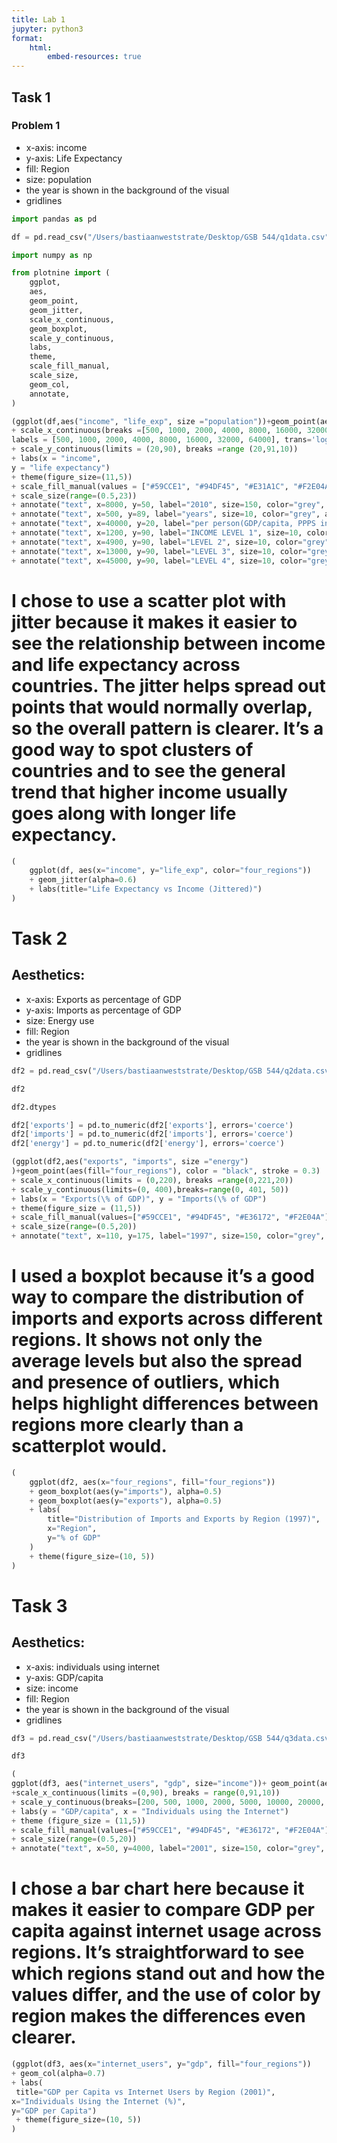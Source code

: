 ```yaml
---
title: Lab 1
jupyter: python3
format:
    html:
        embed-resources: true
---
```




## Task 1

### Problem 1

* x-axis: income
* y-axis: Life Expectancy
* fill: Region
* size: population
* the year is shown in the background of the visual
* gridlines

```python
import pandas as pd

df = pd.read_csv("/Users/bastiaanweststrate/Desktop/GSB 544/q1data.csv")
```

```python
import numpy as np

from plotnine import (
    ggplot,
    aes,
    geom_point,
    geom_jitter,
    scale_x_continuous,
    geom_boxplot,
    scale_y_continuous,
    labs,
    theme,
    scale_fill_manual,
    scale_size,
    geom_col,
    annotate,
)
```

```python
(ggplot(df,aes("income", "life_exp", size ="population"))+geom_point(aes(fill="four_regions"), color = "black", stroke = 0.3)
+ scale_x_continuous(breaks =[500, 1000, 2000, 4000, 8000, 16000, 32000, 64000], 
labels = [500, 1000, 2000, 4000, 8000, 16000, 32000, 64000], trans='log2') 
+ scale_y_continuous(limits = (20,90), breaks =range (20,91,10))
+ labs(x = "income",
y = "life expectancy")
+ theme(figure_size=(11,5))
+ scale_fill_manual(values = ["#59CCE1", "#94DF45", "#E31A1C", "#F2E04A"])
+ scale_size(range=(0.5,23))
+ annotate("text", x=8000, y=50, label="2010", size=150, color="grey", alpha=.30)
+ annotate("text", x=500, y=89, label="years", size=10, color="grey", alpha=.80, angle=90)
+ annotate("text", x=40000, y=20, label="per person(GDP/capita, PPPS inflation-adjusted)", size=10, color="grey", alpha=.80)
+ annotate("text", x=1200, y=90, label="INCOME LEVEL 1", size=10, color="grey", alpha=.80)
+ annotate("text", x=4900, y=90, label="LEVEL 2", size=10, color="grey", alpha=.80)
+ annotate("text", x=13000, y=90, label="LEVEL 3", size=10, color="grey", alpha=.80)
+ annotate("text", x=45000, y=90, label="LEVEL 4", size=10, color="grey", alpha=.80))

```

# I chose to use a scatter plot with jitter because it makes it easier to see the relationship between income and life expectancy across countries. The jitter helps spread out points that would normally overlap, so the overall pattern is clearer. It’s a good way to spot clusters of countries and to see the general trend that higher income usually goes along with longer life expectancy.

```python
(
    ggplot(df, aes(x="income", y="life_exp", color="four_regions"))
    + geom_jitter(alpha=0.6)
    + labs(title="Life Expectancy vs Income (Jittered)")
)
```

# Task 2

## Aesthetics:
* x-axis: Exports as percentage of GDP
* y-axis: Imports as percentage of GDP
* size: Energy use
* fill: Region
* the year is shown in the background of the visual
* gridlines

```python
df2 = pd.read_csv("/Users/bastiaanweststrate/Desktop/GSB 544/q2data.csv")
```

```python
df2
```

```python
df2.dtypes
```

```python
df2['exports'] = pd.to_numeric(df2['exports'], errors='coerce')
df2['imports'] = pd.to_numeric(df2['imports'], errors='coerce')
df2['energy'] = pd.to_numeric(df2['energy'], errors='coerce')
```

```python
(ggplot(df2,aes("exports", "imports", size ="energy")
)+geom_point(aes(fill="four_regions"), color = "black", stroke = 0.3)
+ scale_x_continuous(limits = (0,220), breaks =range(0,221,20))
+ scale_y_continuous(limits=(0, 400),breaks=range(0, 401, 50))
+ labs(x = "Exports(\% of GDP)", y = "Imports(\% of GDP")
+ theme(figure_size = (11,5))
+ scale_fill_manual(values=["#59CCE1", "#94DF45", "#E36172", "#F2E04A"])
+ scale_size(range=(0.5,20))
+ annotate("text", x=110, y=175, label="1997", size=150, color="grey", alpha=.30))
```

# I used a boxplot because it’s a good way to compare the distribution of imports and exports across different regions. It shows not only the average levels but also the spread and presence of outliers, which helps highlight differences between regions more clearly than a scatterplot would.

```python
(
    ggplot(df2, aes(x="four_regions", fill="four_regions"))
    + geom_boxplot(aes(y="imports"), alpha=0.5)
    + geom_boxplot(aes(y="exports"), alpha=0.5)
    + labs(
        title="Distribution of Imports and Exports by Region (1997)",
        x="Region",
        y="% of GDP"
    )
    + theme(figure_size=(10, 5))
)
```

# Task 3

## Aesthetics:
* x-axis: individuals using internet
* y-axis: GDP/capita
* size: income 
* fill: Region
* the year is shown in the background of the visual
* gridlines

```python
df3 = pd.read_csv("/Users/bastiaanweststrate/Desktop/GSB 544/q3data.csv")
```

```python
df3
```

```python
(
ggplot(df3, aes("internet_users", "gdp", size="income"))+ geom_point(aes(fill="four_regions"), color="black",stroke=0.3)
+scale_x_continuous(limits =(0,90), breaks = range(0,91,10))
+ scale_y_continuous(breaks=[200, 500, 1000, 2000, 5000, 10000, 20000, 50000, 100000], labels=[200, 500, 1000, 2000, 5000, 10000, 20000, 50000, 100000],trans="log2")
+ labs(y = "GDP/capita", x = "Individuals using the Internet")
+ theme (figure_size = (11,5))
+ scale_fill_manual(values=["#59CCE1", "#94DF45", "#E36172", "#F2E04A"])
+ scale_size(range=(0.5,20))
+ annotate("text", x=50, y=4000, label="2001", size=150, color="grey", alpha=.20))
```

# I chose a bar chart here because it makes it easier to compare GDP per capita against internet usage across regions. It’s straightforward to see which regions stand out and how the values differ, and the use of color by region makes the differences even clearer.

```python
(ggplot(df3, aes(x="internet_users", y="gdp", fill="four_regions"))
+ geom_col(alpha=0.7)
+ labs(
 title="GDP per Capita vs Internet Users by Region (2001)",
x="Individuals Using the Internet (%)",
y="GDP per Capita")
 + theme(figure_size=(10, 5))
)

```

